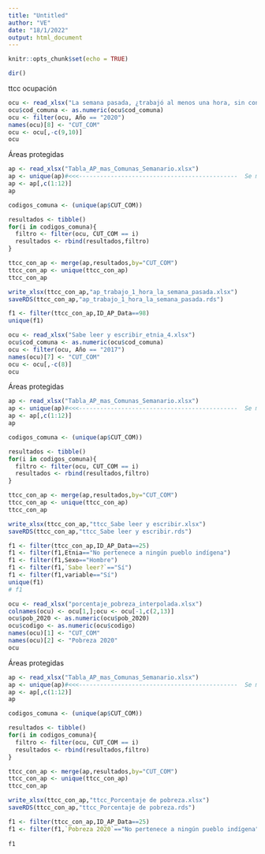 ```yaml
---
title: "Untitled"
author: "VE"
date: "18/1/2022"
output: html_document
---
```


```r
knitr::opts_chunk$set(echo = TRUE)
```


```r
dir()
```

ttcc ocupación

```r
ocu <- read_xlsx("La semana pasada, ¿trabajó al menos una hora, sin considerar los quehaceres del hogar_etnia_9.xlsx")
ocu$cod_comuna <- as.numeric(ocu$cod_comuna)
ocu <- filter(ocu, Año == "2020")
names(ocu)[8] <- "CUT_COM"
ocu <- ocu[,-c(9,10)]
ocu
```

Áreas protegidas

```r
ap <- read_xlsx("Tabla_AP_mas_Comunas_Semanario.xlsx") 
ap <- unique(ap)#<<<---------------------------------------------  Se mantienen los datos únicos
ap <- ap[,c(1:12)]
ap
```


```r
codigos_comuna <- (unique(ap$CUT_COM))

resultados <- tibble()
for(i in codigos_comuna){
  filtro <- filter(ocu, CUT_COM == i)
  resultados <- rbind(resultados,filtro)
}

ttcc_con_ap <- merge(ap,resultados,by="CUT_COM")
ttcc_con_ap <- unique(ttcc_con_ap)
ttcc_con_ap
```
```r
write_xlsx(ttcc_con_ap,"ap_trabajo_1_hora_la_semana_pasada.xlsx")
saveRDS(ttcc_con_ap,"ap_trabajo_1_hora_la_semana_pasada.rds")
```

```r
f1 <- filter(ttcc_con_ap,ID_AP_Data==98) 
unique(f1)
```
 
```r
ocu <- read_xlsx("Sabe leer y escribir_etnia_4.xlsx")
ocu$cod_comuna <- as.numeric(ocu$cod_comuna)
ocu <- filter(ocu, Año == "2017")
names(ocu)[7] <- "CUT_COM"
ocu <- ocu[,-c(8)]
ocu
```

Áreas protegidas

```r
ap <- read_xlsx("Tabla_AP_mas_Comunas_Semanario.xlsx") 
ap <- unique(ap)#<<<---------------------------------------------  Se mantienen los datos únicos
ap <- ap[,c(1:12)]
ap
```


```r
codigos_comuna <- (unique(ap$CUT_COM))

resultados <- tibble()
for(i in codigos_comuna){
  filtro <- filter(ocu, CUT_COM == i)
  resultados <- rbind(resultados,filtro)
}

ttcc_con_ap <- merge(ap,resultados,by="CUT_COM")
ttcc_con_ap <- unique(ttcc_con_ap)
ttcc_con_ap
```
```r
write_xlsx(ttcc_con_ap,"ttcc_Sabe leer y escribir.xlsx")
saveRDS(ttcc_con_ap,"ttcc_Sabe leer y escribir.rds")
```

```r
f1 <- filter(ttcc_con_ap,ID_AP_Data==25)
f1 <- filter(f1,Etnia=="No pertenece a ningún pueblo indígena")
f1 <- filter(f1,Sexo=="Hombre")
f1 <- filter(f1,`Sabe leer?`=="Sí")
f1 <- filter(f1,variable=="Sí")
unique(f1)
# f1
```




```r
ocu <- read_xlsx("porcentaje_pobreza_interpolada.xlsx")
colnames(ocu) <- ocu[1,];ocu <- ocu[-1,c(2,13)]
ocu$pob_2020 <- as.numeric(ocu$pob_2020)
ocu$codigo <- as.numeric(ocu$codigo) 
names(ocu)[1] <- "CUT_COM" 
names(ocu)[2] <- "Pobreza 2020" 
ocu
```

Áreas protegidas

```r
ap <- read_xlsx("Tabla_AP_mas_Comunas_Semanario.xlsx") 
ap <- unique(ap)#<<<---------------------------------------------  Se mantienen los datos únicos
ap <- ap[,c(1:12)]
ap
```


```r
codigos_comuna <- (unique(ap$CUT_COM))

resultados <- tibble()
for(i in codigos_comuna){
  filtro <- filter(ocu, CUT_COM == i)
  resultados <- rbind(resultados,filtro)
}

ttcc_con_ap <- merge(ap,resultados,by="CUT_COM")
ttcc_con_ap <- unique(ttcc_con_ap)
ttcc_con_ap
```
```r
write_xlsx(ttcc_con_ap,"ttcc_Porcentaje de pobreza.xlsx")
saveRDS(ttcc_con_ap,"ttcc_Porcentaje de pobreza.rds")
```

```r
f1 <- filter(ttcc_con_ap,ID_AP_Data==25)
f1 <- filter(f1,`Pobreza 2020`=="No pertenece a ningún pueblo indígena")
 
f1
```











 